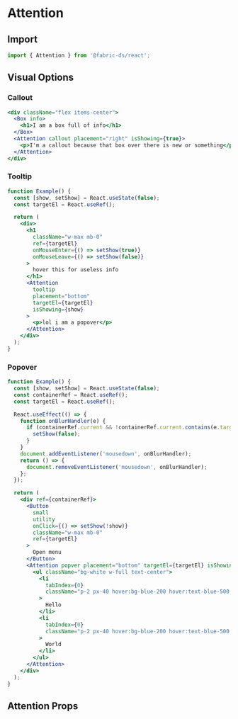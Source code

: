 
# Attention

## Import

```js
import { Attention } from '@fabric-ds/react';
```

## Visual Options

### Callout

```jsx example
<div className="flex items-center">
  <Box info>
    <h1>I am a box full of info</h1>
  </Box>
  <Attention callout placement="right" isShowing={true}>
    <p>I'm a callout because that box over there is new or something</p>
  </Attention>
</div>
```

### Tooltip

```jsx example
function Example() {
  const [show, setShow] = React.useState(false);
  const targetEl = React.useRef();

  return (
    <div>
      <h1
        className="w-max mb-0"
        ref={targetEl}
        onMouseEnter={() => setShow(true)}
        onMouseLeave={() => setShow(false)}
      >
        hover this for useless info
      </h1>
      <Attention
        tooltip
        placement="bottom"
        targetEl={targetEl}
        isShowing={show}
      >
        <p>lol i am a popover</p>
      </Attention>
    </div>
  );
}
```

### Popover

```jsx example
function Example() {
  const [show, setShow] = React.useState(false);
  const containerRef = React.useRef();
  const targetEl = React.useRef();

  React.useEffect(() => {
    function onBlurHandler(e) {
      if (containerRef.current && !containerRef.current.contains(e.target)) {
        setShow(false);
      }
    }
    document.addEventListener('mousedown', onBlurHandler);
    return () => {
      document.removeEventListener('mousedown', onBlurHandler);
    };
  });

  return (
    <div ref={containerRef}>
      <Button
        small
        utility
        onClick={() => setShow(!show)}
        className="w-max mb-0"
        ref={targetEl}
      >
        Open menu
      </Button>
      <Attention popver placement="bottom" targetEl={targetEl} isShowing={show}>
        <ul className="bg-white w-full text-center">
          <li
            tabIndex={0}
            className="p-2 px-40 hover:bg-blue-200 hover:text-blue-500 cursor-pointer"
          >
            Hello
          </li>
          <li
            tabIndex={0}
            className="p-2 px-40 hover:bg-blue-200 hover:text-blue-500 cursor-pointer"
          >
            World
          </li>
        </ul>
      </Attention>
    </div>
  );
}
```

## Attention Props

```props packages/attention/src/component.tsx

```
